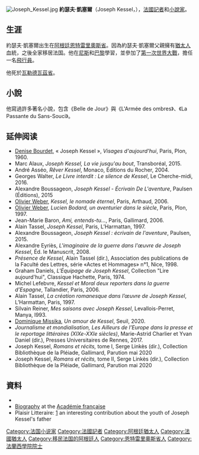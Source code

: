 [[File:Joseph_Kessel.jpg|thumb]]
'''約瑟夫·凱塞爾'''（Joseph Kessel，{{bd|1898年|2月10日|1979年|7月23日|}}），[[法國|法國]][[記者|記者]]和[[小說家|小說家]]。

==生涯==
約瑟夫·凱塞爾出生在[[阿根廷|阿根廷]][[恩特雷里奧斯省|恩特雷里奧斯省]]。因為約瑟夫·凱塞爾父親擁有[[猶太人|猶太人]]血統，之後全家移居法国。他在[[尼斯|尼斯]]和[[巴黎|巴黎]]學習，並參加了[[第一次世界大戰|第一次世界大戰]]，擔任一名[[飛行員|飛行員]]。

他死於[[瓦勒德瓦茲省|瓦勒德瓦茲省]]。

==小說==
他寫過許多著名小說，包含《Belle de Jour》與《L'Armée des ombres》、《La Passante du Sans-Souci》。

==延伸阅读==
* [[Denise_Bourdet|Denise Bourdet]], « Joseph Kessel », ''Visages d'aujourd'hui'', Paris, Plon, 1960.
* Marc Alaux, ''Joseph Kessel, La vie jusqu'au bout'', Transboréal, 2015.
* André Asséo, ''Rêver Kessel'', Monaco, Éditions du Rocher, 2004.
*Georges Walter, ''Le Livre interdit : Le silence de Kessel'', Le Cherche-midi, 2016.
*Alexandre Boussageon, ''Joseph Kessel - Écrivain De L'aventure'', Paulsen (Éditions), 2015
* [[Olivier_Weber|Olivier Weber]], ''Kessel, le nomade éternel'', Paris, Arthaud, 2006.
* [[Olivier_Weber|Olivier Weber]], ''Lucien Bodard, un aventurier dans le siècle'', Paris, Plon, 1997.
* Jean-Marie Baron, ''Ami, entends-tu…'', Paris, Gallimard, 2006.
*Alain Tassel, ''Joseph Kessel'', Paris, L’Harmattan, 1997.
*Alexandre Boussageon, ''Joseph Kessel : écrivain de l'aventure'', Paulsen, 2015.
*Alexandre Eyriès, ''L'imaginaire de la guerre dans l'œuvre de Joseph Kessel'', Éd. le Manuscrit, 2008.
*''Présence de Kessel'', Alain Tassel (dir.), Association des publications de la Faculté des Lettres, série «Actes et Hommages» n°1, Nice, 1998.
*Graham Daniels, ''L'Équipage de Joseph Kessel'', Collection "Lire aujourd'hui", Classique Hachette, Paris, 1974.
*Michel Lefebvre, ''Kessel et Moral deux reporters dans la guerre d’Espagne'', Tallandier, Paris, 2006.
*Alain Tassel, ''La création romanesque dans l’œuvre de Joseph Kessel'', L’Harmattan, Paris, 1997.
*Silvain Reiner, ''Mes saisons avec Joseph Kessel'', Levallois-Perret, Manya, l993.
* [[Dominique_Missika|Dominique Missika]], ''Un amour de Kessel'', Seuil, 2020.
*''Journalisme et mondialisation, Les Ailleurs de l’Europe dans la presse et le reportage littéraires (XIXe-XXIe siècles)'', Marie-Astrid Charlier et Yvan Daniel (dir.), Presses Universitaires de Rennes, 2017.
*Joseph Kessel, ''Romans et récits,'' tome I, Serge Linkès (dir.), Collection Bibliothèque de la Pléiade, Gallimard, Parution mai 2020
*Joseph Kessel, ''Romans et récits,'' tome II, Serge Linkès (dir.), Collection Bibliothèque de la Pléiade, Gallimard, Parution mai 2020

==資料==
*{{IMDb name|name=Joseph Kessel|id=0450262}}
*[https://web.archive.org/web/20120716210718/http://www.academie-francaise.fr/immortels/base/academiciens/fiche.asp?param=625 Biography] at the [[Académie_française|Académie française]] {{fr icon}}
*Plaisir Litteraire: [https://web.archive.org/web/20070929035434/http://plaisirlitteraire.com/ShowPost.aspx?PostID=50] an interesting contribution about the youth of Joseph Kessel's father  {{fr icon}}

{{Authority control}}
{{DEFAULTSORT: Kessel, Joseph}}
[[Category:法国小说家|Category:法国小说家]]
[[Category:法國記者|Category:法國記者]]
[[Category:阿根廷猶太人|Category:阿根廷猶太人]]
[[Category:法國猶太人|Category:法國猶太人]]
[[Category:移民法国的阿根廷人|Category:移民法国的阿根廷人]]
[[Category:恩特雷里奧斯省人|Category:恩特雷里奧斯省人]]
[[Category:法蘭西學院院士|Category:法蘭西學院院士]]